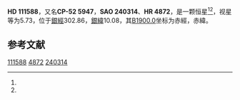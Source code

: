 {{Starbox begin
| name = HD 111588
}}
{{Starbox observe
| epoch = [[J2000.0|J2000.0]]
| constell = {{星座名待查}}<ref name=SIMBAD>{{cite web
 | url=http://simbad.u-strasbg.fr/simbad/sim-id?Ident=HR+4872
 | title=Pulsating variable Star
 | publisher=Centre de Données astronomiques de Strasbourg
 | work=SIMBAD
 | accessdate=2012-07-13
 | archive-date=2016-03-16
 | archive-url=https://web.archive.org/web/20160316113738/http://simbad.u-strasbg.fr/simbad/sim-id?Ident=HR+4872
 | dead-url=no
 }}</ref><ref name=DATA>{{cite web
 | url=http://vizier.u-strasbg.fr/viz-bin/VizieR-5?-out.add=.&-source=5050&-corr=PK=HR&-out.max=9999&HR=4872
 | title=VizieR Detailed Page
 | accessdate=2012-07-13
 | archive-date=2016-03-05
 | archive-url=https://web.archive.org/web/20160305003306/http://vizier.u-strasbg.fr/viz-bin/VizieR-5?-out.add=.&-source=5050&-corr=PK=HR&-out.max=9999&HR=4872
 | dead-url=no
 }}</ref>
| 星官 = 
| ra = {{RA|12|50|57.9}}<ref name=SIMBAD /><ref name=DATA />
| dec = {{DEC|-52|47|15}}<ref name=SIMBAD /><ref name=DATA />
| appmag_v = 5.73<ref name=SIMBAD /><ref name=DATA />
}}
{{Starbox character
| class = A5V<ref name=SIMBAD /><ref name=DATA />
| b-v = 0.13<ref name=SIMBAD /><ref name=DATA />
| u-b = <ref name=SIMBAD /><ref name=DATA />
| r-i = <ref name=SIMBAD /><ref name=DATA />
| variable = 
}}
{{Starbox astrometry
| radial_v = 
| prop_mo_ra = -7
| parallax = 
| p_error = 
}}
{{Starbox catalog
| names =CP-52 5947，[[SAO星表|SAO]] 240314，[[HD星表|HD]] 111588，[[HR星表|HR]] 4872}}
{{Starbox reference |Simbad=HR+4872}}
{{Starbox end}}

'''HD 111588'''，又名'''CP-52 5947'''，'''SAO 240314'''、'''HR 4872'''，是一颗恒星<ref name=SIMBAD /><ref name=DATA />，视星等为5.73，位于[[銀道座標系|銀經]]302.86，[[銀道座標系|銀緯]]10.08，其[[B1900.0|B1900.0]]坐标为赤經{{RA|12|45|14.5}}，赤緯{{DEC|-52|10.08|33}}。

== 参考文献 ==
{{reflist}}

{{star-stub}}

[[Category:HD和HDE天體|111588]]
[[Category:HR天體|4872]]
[[Category:SAO天體|240314]]